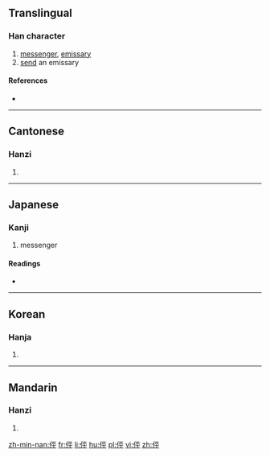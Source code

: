 ==Translingual==

===Han character===
{{Han char|rn=9|rad=人|as=05|sn=7|four=2124<sub>9</sub>|canj=人一火十 (OMFJ)|ids=⿰[[亻]][[平]]}}

# [[messenger]], [[emissary]]
# [[send]] an emissary

====References====
* {{Han ref|kx=0097.090|dkj=00484|dj=0205.150|hdz=10131.060|uh=4F3B|ud=20283|bh=CA5B|bd=51803}}

----

==Cantonese==

===Hanzi===
{{yue-hanzi|jyut=|y=ping4}}

# {{defn|lang=yue|sort=人05}}

----

==Japanese==

===Kanji===
{{ja-kanji|grade=|rs=人05}}

# messenger

====Readings====
* {{ja-readings|on=[[ほう]] (hō), [[ひょう]] (hyō)|kun=[[つかう]] (tsukau)}}

----

==Korean==

===Hanja===
{{ko-hanja|hangeul=팽|rv=paeng|mr=p'aeng}}

# {{defn|lang=ko|sort=人05}}

----

==Mandarin==

===Hanzi===
{{cmn-hanzi|pin=[[bēng]] ([[beng1]]), [[shì]] ([[shi4]])|wg=peng<sup>1</sup>, shih<sup>4</sup>}}

# {{defn|lang=cmn|sort=人05}}

[[zh-min-nan:伻]]
[[fr:伻]]
[[li:伻]]
[[hu:伻]]
[[pl:伻]]
[[vi:伻]]
[[zh:伻]]